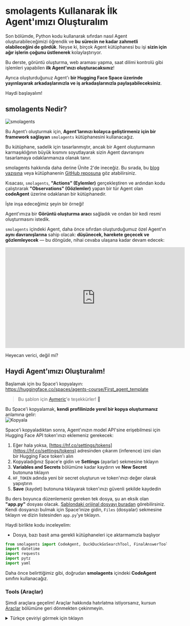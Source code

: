 # smolagents Kullanarak İlk Agent'ımızı Oluşturalım

Son bölümde, Python kodu kullanarak sıfırdan nasıl Agent oluşturabileceğimizi öğrendik ve **bu sürecin ne kadar zahmetli olabileceğini de gördük**. Neyse ki, birçok Agent kütüphanesi bu işi **sizin için ağır işlerin çoğunu üstlenerek** kolaylaştırıyor.

Bu derste, görüntü oluşturma, web araması yapma, saat dilimi kontrolü gibi işlemleri yapabilen **ilk Agent'ınızı oluşturacaksınız**!

Ayrıca oluşturduğunuz Agent'ı **bir Hugging Face Space üzerinde yayınlayarak arkadaşlarınızla ve iş arkadaşlarınızla paylaşabileceksiniz**.

Haydi başlayalım!


## smolagents Nedir?

<img src="https://huggingface.co/datasets/agents-course/course-images/resolve/main/en/unit1/smolagents.png" alt="smolagents"/>

Bu Agent'ı oluşturmak için, **Agent'larınızı kolayca geliştirmeniz için bir framework sağlayan** `smolagents` kütüphanesini kullanacağız.

Bu kütüphane, sadelik için tasarlanmıştır, ancak bir Agent oluşturmanın karmaşıklığının büyük kısmını soyutlayarak sizin Agent davranışını tasarlamaya odaklanmanıza olanak tanır.

smolagents hakkında daha derine Ünite 2'de ineceğiz. Bu sırada, bu <a href="https://huggingface.co/blog/smolagents" target="_blank">blog yazısına</a> veya kütüphanenin <a href="https://github.com/huggingface/smolagents" target="_blank">GitHub reposuna</a> göz atabilirsiniz.

Kısacası, `smolagents`, **"Actions" (Eylemler)** gerçekleştiren ve ardından kodu çalıştırarak **"Observations" (Gözlemler)** yapan bir tür Agent olan **codeAgent** üzerine odaklanan bir kütüphanedir.

İşte inşa edeceğimiz şeyin bir örneği!

Agent'ımıza bir **Görüntü oluşturma aracı** sağladık ve ondan bir kedi resmi oluşturmasını istedik.

`smolagents` içindeki Agent, daha önce sıfırdan oluşturduğumuz özel Agent'ın **aynı davranışlarına** sahip olacak: **düşünecek, harekete geçecek ve gözlemleyecek** — bu döngüde, nihai cevaba ulaşana kadar devam edecek:

<iframe width="560" height="315" src="https://www.youtube.com/embed/PQDKcWiuln4?si=ysSTDZoi8y55FVvA" title="YouTube video player" frameborder="0" allow="accelerometer; autoplay; clipboard-write; encrypted-media; gyroscope; picture-in-picture; web-share" referrerpolicy="strict-origin-when-cross-origin" allowfullscreen></iframe>

Heyecan verici, değil mi?

## Haydi Agent'ımızı Oluşturalım!

Başlamak için bu Space'i kopyalayın: <a href="https://huggingface.co/spaces/agents-course/First_agent_template" target="_blank">https://huggingface.co/spaces/agents-course/First_agent_template</a>  
> Bu şablon için <a href="https://huggingface.co/m-ric" target="_blank">Aymeric</a>'e teşekkürler! 🙌


Bu Space'i kopyalamak, **kendi profilinizde yerel bir kopya oluşturmanız** anlamına gelir:  
<img src="https://huggingface.co/datasets/agents-course/course-images/resolve/main/en/unit1/duplicate-space.gif" alt="Kopyala"/>

Space'i kopyaladıktan sonra, Agent'ınızın model API'sine erişebilmesi için Hugging Face API token'ınızı eklemeniz gerekecek:

1. Eğer hala yoksa, [https://hf.co/settings/tokens](https://hf.co/settings/tokens) adresinden çıkarım (inference) izni olan bir Hugging Face token'ı alın  
2. Kopyaladığınız Space'e gidin ve **Settings** (ayarlar) sekmesine tıklayın  
3. **Variables and Secrets** bölümüne kadar kaydırın ve **New Secret** butonuna tıklayın  
4. `HF_TOKEN` adında yeni bir secret oluşturun ve token'ınızı değer olarak yapıştırın  
5. **Save** (kaydet) butonuna tıklayarak token'ınızı güvenli şekilde kaydedin  

Bu ders boyunca düzenlemeniz gereken tek dosya, şu an eksik olan **"app.py"** dosyası olacak. [Şablondaki orijinal dosyayı buradan](https://huggingface.co/spaces/agents-course/First_agent_template/blob/main/app.py) görebilirsiniz. Kendi dosyanızı bulmak için Space'inize gidin, `Files` (dosyalar) sekmesine tıklayın ve dizin listesinden `app.py`'ye tıklayın.

Haydi birlikte kodu inceleyelim:

- Dosya, bazı basit ama gerekli kütüphaneleri içe aktarmamızla başlıyor

```python
from smolagents import CodeAgent, DuckDuckGoSearchTool, FinalAnswerTool, HfApiModel, load_tool, tool
import datetime
import requests
import pytz
import yaml
```

Daha önce belirttiğimiz gibi, doğrudan **smolagents** içindeki **CodeAgent** sınıfını kullanacağız.


### Tools (Araçlar)

Şimdi araçlara geçelim! Araçlar hakkında hatırlatma istiyorsanız, kursun [Araçlar](tools) bölümüne geri dönmekten çekinmeyin.

<details>
<summary>Türkçe çeviriyi görmek için tıklayın</summary>
```python
@tool
def my_custom_tool(arg1:str, arg2:int)-> str: # dönüş türünü belirtmek önemlidir
    # Araç açıklaması / argüman açıklaması formatını koruyun ama aracı değiştirmekte özgürsünüz
    """Henüz hiçbir şey yapmayan bir araç 
    Args:
        arg1: birinci argüman
        arg2: ikinci argüman
    """
    return "Ne tür bir sihir inşa edeceksin?"

@tool
def get_current_time_in_timezone(timezone: str) -> str:
    """Belirtilen bir saat dilimindeki yerel saati getiren bir araç.
    Args:
        timezone: Geçerli bir saat dilimini temsil eden bir string (örneğin, 'America/New_York').
    """
    try:
        # Saat dilimi nesnesi oluştur
        tz = pytz.timezone(timezone)
        # Bu saat dilimindeki geçerli zamanı al
        local_time = datetime.datetime.now(tz).strftime("%Y-%m-%d %H:%M:%S")
        return f"{timezone} saat dilimindeki yerel saat: {local_time}"
    except Exception as e:
        return f"'{timezone}' saat dilimi için zaman alınırken hata oluştu: {str(e)}"
```
</details>

```python
@tool
def my_custom_tool(arg1:str, arg2:int)-> str: # dönüş türünü belirtmek önemlidir
    # Araç açıklaması / argüman açıklaması formatını koruyun ama aracı değiştirmekte özgürsünüz
    """A tool that does nothing yet 
    Args:
        arg1: the first argument
        arg2: the second argument
    """
    return "What magic will you build ?"

@tool
def get_current_time_in_timezone(timezone: str) -> str:
    """A tool that fetches the current local time in a specified timezone.
    Args:
        timezone: A string representing a valid timezone (e.g., 'America/New_York').
    """
    try:
        # Saat dilimi nesnesi oluştur
        tz = pytz.timezone(timezone)
        # Bu saat dilimindeki geçerli zamanı al
        local_time = datetime.datetime.now(tz).strftime("%Y-%m-%d %H:%M:%S")
        return f"The current local time in {timezone} is: {local_time}"
    except Exception as e:
        return f"Error fetching time for timezone '{timezone}': {str(e)}"
```


Bu bölümde inşa etmenizi teşvik ettiğimiz şey araçlar!

İki örnek veriyoruz:

1. **Çalışmayan sahte bir araç** — bunu faydalı bir şeye dönüştürebilirsiniz
2. Dünyadaki herhangi bir yerin geçerli saatini döndüren **çalışan bir araç**

Kendi aracınızı tanımlarken şunlara dikkat etmelisiniz:

1. Fonksiyonunuz için girdi ve çıktı türlerini belirtin, örn. `get_current_time_in_timezone(timezone: str) -> str:`
2. **İyi biçimlendirilmiş bir docstring ekleyin.** `smolagents`, tüm argümanların **docstring içinde açıklanmasını** bekler.

### Agent
Bu Agent, LLM (büyük dil modelleri) motoru olarak [`Qwen/Qwen2.5-Coder-32B-Instruct`](https://huggingface.co/Qwen/Qwen2.5-Coder-32B-Instruct) kullanıyor. Bu, serverless API aracılığıyla erişeceğimiz oldukça yetenekli bir modeldir.

```python
final_answer = FinalAnswerTool()
model = HfApiModel(
    max_tokens=2096,
    temperature=0.5,
    model_id='Qwen/Qwen2.5-Coder-32B-Instruct',
    custom_role_conversions=None,
)

with open("prompts.yaml", 'r') as stream:
    prompt_templates = yaml.safe_load(stream)
    
# CodeAgent'ımızı oluşturuyoruz
agent = CodeAgent(
    model=model,
    tools=[final_answer], # araçlarınızı buraya ekleyin (final_answer'ı silmeyin)
    max_steps=6,
    verbosity_level=1,
    grammar=None,
    planning_interval=None,
    name=None,
    description=None,
    prompt_templates=prompt_templates
)

GradioUI(agent).launch()
```

Bu Agent hala, daha önceki bölümde gördüğümüz `InferenceClient`'ı, **HfApiModel** sınıfı üzerinden kullanıyor!

Framework'ü Ünite 2'de daha ayrıntılı örneklerle anlatacağız. Şimdilik, odaklanmanız gereken şey `tools` parametresi ile **yeni araçlar ekleyerek** Agent'ınızı geliştirmek.

Örneğin, ilk satırda içe aktarılan `DuckDuckGoSearchTool`'u kullanabilir veya kodun ilerleyen kısmında Hub'dan yüklenen `image_generation_tool`'u inceleyebilirsiniz.

**Yeni araçlar eklemek, Agent'ınıza yeni yetenekler kazandıracaktır**, bu konuda yaratıcı olmaya çalışın!

### Sistem Prompt'u (İstemi)

Agent'ın sistem Prompt'u ayrı bir `prompts.yaml` dosyasında saklanır. Bu dosya, Agent'ın davranışlarını yönlendiren önceden tanımlanmış talimatları içerir.

Prompt'ları bir YAML dosyasında saklamak, farklı Agent'lar veya kullanım senaryoları arasında kolayca özelleştirme ve yeniden kullanımı sağlar.

`prompts.yaml` dosyasının nerede bulunduğunu ve proje içinde nasıl organize edildiğini görmek için [Space'in dosya yapısını](https://huggingface.co/spaces/agents-course/First_agent_template/tree/main) kontrol edebilirsiniz.

Tam "app.py" dosyası:

<details> <summary>Türkçe çeviriyi görmek için tıklayın.</summary>
```python
from smolagents import CodeAgent, DuckDuckGoSearchTool, HfApiModel, load_tool, tool
import datetime
import requests
import pytz
import yaml
from tools.final_answer import FinalAnswerTool

from Gradio_UI import GradioUI

# Aşağıda hiçbir şey yapmayan bir araç örneği var. Bizi yaratıcılığınla şaşırt!
@tool
def my_custom_tool(arg1:str, arg2:int)-> str: # dönüş tipi belirtmek önemli
    # Araç açıklaması / argüman açıklaması formatını koruyun ama aracı değiştirmekte özgürsünüz
    """Henüz hiçbir şey yapmayan bir araç 
    Args:
        arg1: birinci argüman
        arg2: ikinci argüman
    """
    return "Ne tür bir sihir inşa edeceksin?"

@tool
def get_current_time_in_timezone(timezone: str) -> str:
    """Belirtilen bir saat dilimindeki yerel saati getiren bir araç.
    Args:
        timezone: Geçerli bir saat dilimini temsil eden bir string (örneğin, 'America/New_York').
    """
    try:
        # Saat dilimi nesnesi oluştur
        tz = pytz.timezone(timezone)
        # Bu saat dilimindeki geçerli zamanı al
        local_time = datetime.datetime.now(tz).strftime("%Y-%m-%d %H:%M:%S")
        return f"{timezone} saat dilimindeki yerel saat: {local_time}"
    except Exception as e:
        return f"'{timezone}' saat dilimi için zaman alınırken hata oluştu: {str(e)}"


final_answer = FinalAnswerTool()
model = HfApiModel(
    max_tokens=2096,
    temperature=0.5,
    model_id='Qwen/Qwen2.5-Coder-32B-Instruct',
    custom_role_conversions=None,
)


# Hub'dan araç içe aktar
image_generation_tool = load_tool("agents-course/text-to-image", trust_remote_code=True)

# Sistem prompt'unu prompt.yaml dosyasından yükle
with open("prompts.yaml", 'r') as stream:
    prompt_templates = yaml.safe_load(stream)
    
agent = CodeAgent(
    model=model,
    tools=[final_answer], # araçlarınızı buraya ekleyin (final_answer'ı silmeyin)
    max_steps=6,
    verbosity_level=1,
    grammar=None,
    planning_interval=None,
    name=None,
    description=None,
    prompt_templates=prompt_templates # Sistem prompt'unu CodeAgent'e aktar
)


GradioUI(agent).launch()
```
</details>

```python
from smolagents import CodeAgent, DuckDuckGoSearchTool, HfApiModel, load_tool, tool
import datetime
import requests
import pytz
import yaml
from tools.final_answer import FinalAnswerTool

from Gradio_UI import GradioUI

# Below is an example of a tool that does nothing. Amaze us with your creativity!
@tool
def my_custom_tool(arg1:str, arg2:int)-> str: # dönüş tipi belirtmek önemli
    # Araç açıklaması / argüman açıklaması formatını koruyun ama aracı değiştirmekte özgürsünüz
    """A tool that does nothing yet 
    Args:
        arg1: the first argument
        arg2: the second argument
    """
    return "What magic will you build ?"

@tool
def get_current_time_in_timezone(timezone: str) -> str:
    """A tool that fetches the current local time in a specified timezone.
    Args:
        timezone: A string representing a valid timezone (e.g., 'America/New_York').
    """
    try:
        # Saat dilimi nesnesi oluştur
        tz = pytz.timezone(timezone)
        # Bu saat dilimindeki geçerli zamanı al
        local_time = datetime.datetime.now(tz).strftime("%Y-%m-%d %H:%M:%S")
        return f"The current local time in {timezone} is: {local_time}"
    except Exception as e:
        return f"Error fetching time for timezone '{timezone}': {str(e)}"


final_answer = FinalAnswerTool()
    model = HfApiModel(
    max_tokens=2096,
    temperature=0.5,
    model_id='Qwen/Qwen2.5-Coder-32B-Instruct',
    custom_role_conversions=None,
)


# Hub'dan araç içe aktar
image_generation_tool = load_tool("agents-course/text-to-image", trust_remote_code=True)

# Sistem prompt'unu prompt.yaml dosyasından yükle
with open("prompts.yaml", 'r') as stream:
    prompt_templates = yaml.safe_load(stream)
    
agent = CodeAgent(
    model=model,
    tools=[final_answer], # add your tools here (don't remove final_answer)
    max_steps=6,
    verbosity_level=1,
    grammar=None,
    planning_interval=None,
    name=None,
    description=None,
    prompt_templates=prompt_templates # Pass system prompt to CodeAgent
)


GradioUI(agent).launch()
```

**Amacınız**, Space'e ve Agent'e aşina olmaktır.

Şu anda, şablondaki Agent **herhangi bir araç kullanmıyor, bu yüzden ona bazı hazır araçları sağlamayı veya kendi araçlarınızı yazmayı deneyin!**

Discord kanalımızda **#agents-course-showcase** adlı kanalda harika Agent çıktılarınızı sabırsızlıkla bekliyoruz!

Tebrikler, ilk Agent'ınızı oluşturdunuz! Bunu arkadaşlarınız ve iş arkadaşlarınızla paylaşmaktan çekinmeyin.

Bu ilk denemeniz olduğu için, biraz hatalı ya da yavaş çalışması tamamen normaldir. İlerleyen ünitelerde, daha iyi Agent'lar nasıl oluşturulur, bunu öğreneceğiz.

Öğrenmenin en iyi yolu denemektir, bu yüzden Agent'ınızı güncelleyin, yeni araçlar ekleyin, farklı bir modelle deneyin vs.

Bir sonraki bölümde, son Sınav'ı tamamlayacak ve sertifikanızı alacaksınız!